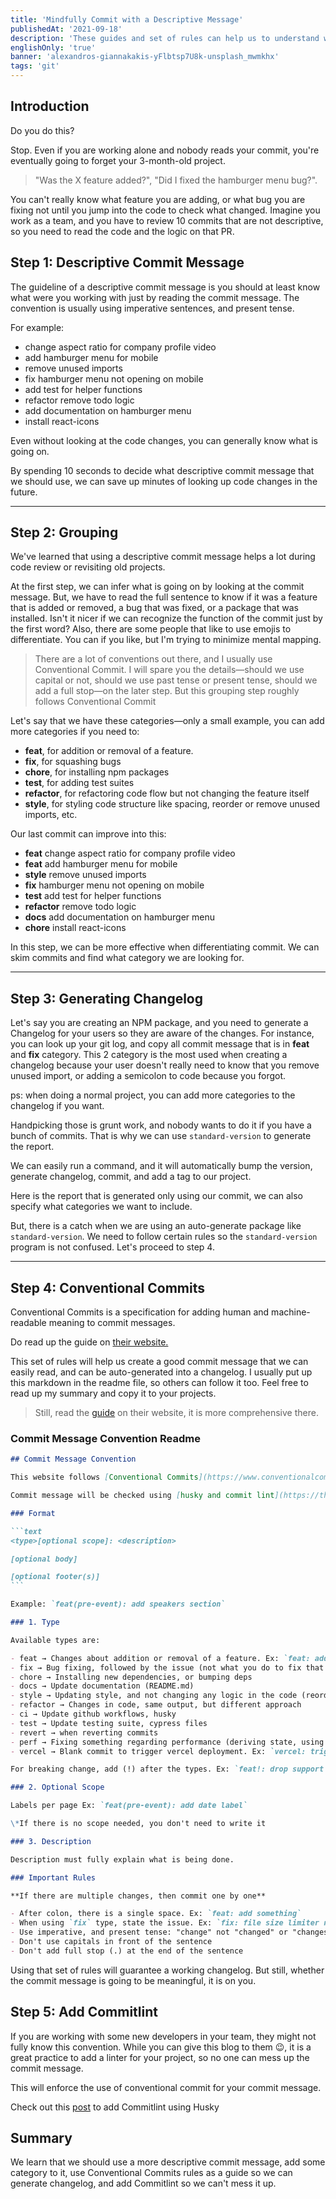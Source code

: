 ```yaml
---
title: 'Mindfully Commit with a Descriptive Message'
publishedAt: '2021-09-18'
description: 'These guides and set of rules can help us to understand what is going on just by looking at the git log.'
englishOnly: 'true'
banner: 'alexandros-giannakakis-yFlbtsp7U8k-unsplash_mwmkhx'
tags: 'git'
---
```


## Introduction

Do you do this?

<figure
  className='mx-auto rounded-sm shadow-md dark:shadow-none'
  style={{ maxWidth: 508 }}
>
  <CloudinaryImg
    className='bg-gray-500'
    publicId='theodorusclarence/blogs/mindful-commit-message/0-bad-example_lf3eop'
    alt='0-bad-example'
    width={508}
    height={284}
  />
</figure>

Stop. Even if you are working alone and nobody reads your commit, you're eventually going to forget your 3-month-old project.

> "Was the X feature added?", "Did I fixed the hamburger menu bug?".

You can't really know what feature you are adding, or what bug you are fixing not until you jump into the code to check what changed. Imagine you work as a team, and you have to review 10 commits that are not descriptive, so you need to read the code and the logic on that PR.

## Step 1: Descriptive Commit Message

The guideline of a descriptive commit message is you should at least know what were you working with just by reading the commit message. The convention is usually using imperative sentences, and present tense.

For example:

- change aspect ratio for company profile video
- add hamburger menu for mobile
- remove unused imports
- fix hamburger menu not opening on mobile
- add test for helper functions
- refactor remove todo logic
- add documentation on hamburger menu
- install react-icons

Even without looking at the code changes, you can generally know what is going on.

By spending 10 seconds to decide what descriptive commit message that we should use, we can save up minutes of looking up code changes in the future.

---

## Step 2: Grouping

We've learned that using a descriptive commit message helps a lot during code review or revisiting old projects.

At the first step, we can infer what is going on by looking at the commit message. But, we have to read the full sentence to know if it was a feature that is added or removed, a bug that was fixed, or a package that was installed. Isn't it nicer if we can recognize the function of the commit just by the first word? Also, there are some people that like to use emojis to differentiate. You can if you like, but I'm trying to minimize mental mapping.

> There are a lot of conventions out there, and I usually use Conventional Commit. I will spare you the details—should we use capital or not, should we use past tense or present tense, should we add a full stop—on the later step. But this grouping step roughly follows Conventional Commit

Let's say that we have these categories—only a small example, you can add more categories if you need to:

- **feat**, for addition or removal of a feature.
- **fix**, for squashing bugs
- **chore**, for installing npm packages
- **test**, for adding test suites
- **refactor**, for refactoring code flow but not changing the feature itself
- **style**, for styling code structure like spacing, reorder or remove unused imports, etc.

Our last commit can improve into this:

- **feat** change aspect ratio for company profile video
- **feat** add hamburger menu for mobile
- **style** remove unused imports
- **fix** hamburger menu not opening on mobile
- **test** add test for helper functions
- **refactor** remove todo logic
- **docs** add documentation on hamburger menu
- **chore** install react-icons

In this step, we can be more effective when differentiating commit. We can skim commits and find what category we are looking for.

---

## Step 3: Generating Changelog

Let's say you are creating an NPM package, and you need to generate a Changelog for your users so they are aware of the changes. For instance, you can look up your git log, and copy all commit message that is in **feat** and **fix** category. This 2 category is the most used when creating a changelog because your user doesn't really need to know that you remove unused import, or adding a semicolon to code because you forgot.

ps: when doing a normal project, you can add more categories to the changelog if you want.

Handpicking those is grunt work, and nobody wants to do it if you have a bunch of commits. That is why we can use `standard-version` to generate the report.

<figure
  className='mx-auto rounded-sm shadow-md dark:shadow-none'
  style={{ maxWidth: 524 }}
>
  <CloudinaryImg
    className='bg-gray-500'
    publicId='theodorusclarence/blogs/mindful-commit-message/1-standard-version_rhrvwc'
    alt='1-standard-version'
    width={524}
    height={178}
  />
</figure>

We can easily run a command, and it will automatically bump the version, generate changelog, commit, and add a tag to our project.

<figure className='overflow-hidden rounded-sm shadow-md dark:shadow-none'>
  <CloudinaryImg
    className='bg-gray-500'
    publicId='theodorusclarence/blogs/mindful-commit-message/2-changelog_i5qge7'
    alt='2-changelog'
    width={977}
    height={371}
  />
</figure>

Here is the report that is generated only using our commit, we can also specify what categories we want to include.

But, there is a catch when we are using an auto-generate package like `standard-version`. We need to follow certain rules so the `standard-version` program is not confused. Let's proceed to step 4.

---

## Step 4: Conventional Commits

Conventional Commits is a specification for adding human and machine-readable meaning to commit messages.

Do read up the guide on [their website.](https://www.conventionalcommits.org/en/v1.0.0/)

This set of rules will help us create a good commit message that we can easily read, and can be auto-generated into a changelog. I usually put up this markdown in the readme file, so others can follow it too. Feel free to read up my summary and copy it to your projects.

> Still, read the [guide](https://www.conventionalcommits.org/en/v1.0.0/) on their website, it is more comprehensive there.

### Commit Message Convention Readme

````markdown
## Commit Message Convention

This website follows [Conventional Commits](https://www.conventionalcommits.org/en/v1.0.0/)

Commit message will be checked using [husky and commit lint](https://theodorusclarence.com/library/husky-commitlint-prettier), you can't commit if not using the proper convention below.

### Format

```text
<type>[optional scope]: <description>

[optional body]

[optional footer(s)]
```

Example: `feat(pre-event): add speakers section`

### 1. Type

Available types are:

- feat → Changes about addition or removal of a feature. Ex: `feat: add table on landing page`, `feat: remove table from landing page`
- fix → Bug fixing, followed by the issue (not what you do to fix that bug). Ex: `fix: illustration overflows in mobile view`
- chore → Installing new dependencies, or bumping deps
- docs → Update documentation (README.md)
- style → Updating style, and not changing any logic in the code (reorder imports, fix whitespace, remove comments)
- refactor → Changes in code, same output, but different approach
- ci → Update github workflows, husky
- test → Update testing suite, cypress files
- revert → when reverting commits
- perf → Fixing something regarding performance (deriving state, using memo, callback)
- vercel → Blank commit to trigger vercel deployment. Ex: `vercel: trigger deployment`

For breaking change, add (!) after the types. Ex: `feat!: drop support for internet explorer`

### 2. Optional Scope

Labels per page Ex: `feat(pre-event): add date label`

\*If there is no scope needed, you don't need to write it

### 3. Description

Description must fully explain what is being done.

### Important Rules

**If there are multiple changes, then commit one by one**

- After colon, there is a single space. Ex: `feat: add something`
- When using `fix` type, state the issue. Ex: `fix: file size limiter not working`
- Use imperative, and present tense: "change" not "changed" or "changes"
- Don't use capitals in front of the sentence
- Don't add full stop (.) at the end of the sentence
````

Using that set of rules will guarantee a working changelog. But still, whether the commit message is going to be meaningful, it is on you.

## Step 5: Add Commitlint

If you are working with some new developers in your team, they might not fully know this convention. While you can give this blog to them 😉, it is a great practice to add a linter for your project, so no one can mess up the commit message.

<figure
  className='mx-auto rounded-sm shadow-md dark:shadow-none'
  style={{ maxWidth: 752 }}
>
  <CloudinaryImg
    className='bg-gray-500'
    publicId='theodorusclarence/blogs/mindful-commit-message/3-commitlint_cxclqa'
    alt='3-commitlint'
    width={752}
    height={300}
  />
</figure>

This will enforce the use of conventional commit for your commit message.

Check out this [post](https://theodorusclarence.com/library/husky-commitlint-prettier#2-add-commitlint) to add Commitlint using Husky

## Summary

We learn that we should use a more descriptive commit message, add some category to it, use Conventional Commits rules as a guide so we can generate changelog, and add Commitlint so we can't mess it up.
